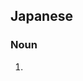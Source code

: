 ==Japanese==
{{ja-kanjitab|すず|な|yomi=k}}

===Noun===
{{ja-noun|すずな}}

# {{alternative spelling of|菘|lang=ja}}